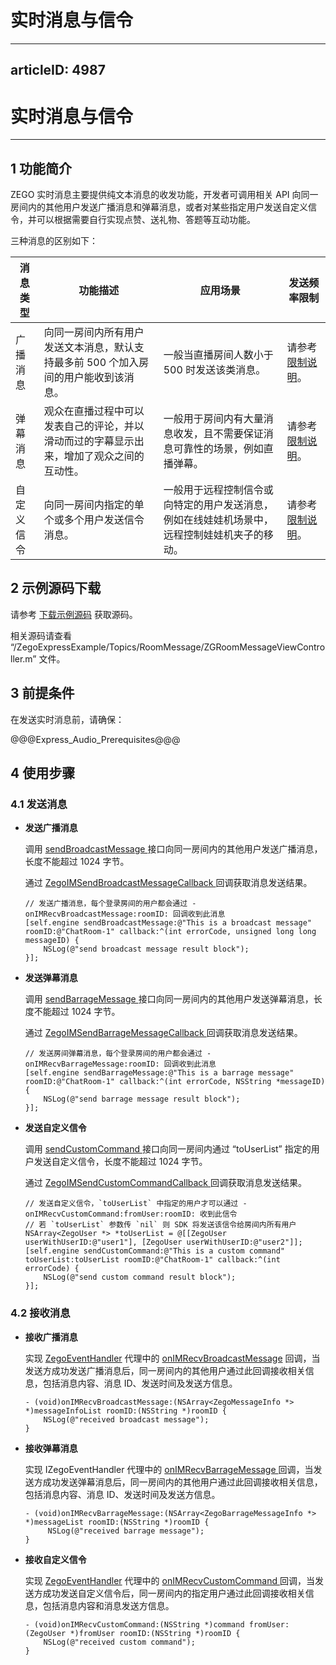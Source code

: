# 实时消息与信令
---
articleID: 4987
---
# 实时消息与信令
- - -

## 1 功能简介

ZEGO 实时消息主要提供纯文本消息的收发功能，开发者可调用相关 API 向同一房间内的其他用户发送广播消息和弹幕消息，或者对某些指定用户发送自定义信令，并可以根据需要自行实现点赞、送礼物、答题等互动功能。

三种消息的区别如下：

| 消息类型 | 功能描述 | 应用场景 | 发送频率限制 |
|-------|--------|--------|--------|
| 广播消息 | 向同一房间内所有用户发送文本消息，默认支持最多前 500 个加入房间的用户能收到该消息。 | 一般当直播房间人数小于 500 时发送该类消息。 | 请参考 [限制说明](#7580)。 |
| 弹幕消息 | 观众在直播过程中可以发表自己的评论，并以滑动而过的字幕显示出来，增加了观众之间的互动性。 | 一般用于房间内有大量消息收发，且不需要保证消息可靠性的场景，例如直播弹幕。 | 请参考 [限制说明](#7580)。|
| 自定义信令 | 向同一房间内指定的单个或多个用户发送信令消息。 | 一般用于远程控制信令或向特定的用户发送消息，例如在线娃娃机场景中，远程控制娃娃机夹子的移动。 | 请参考 [限制说明](#7580)。 |



## 2 示例源码下载

请参考 [下载示例源码](#3126) 获取源码。

相关源码请查看 “/ZegoExpressExample/Topics/RoomMessage/ZGRoomMessageViewController.m” 文件。

## 3 前提条件

在发送实时消息前，请确保：

@@@Express_Audio_Prerequisites@@@

## 4 使用步骤

### 4.1 发送消息

- **发送广播消息**

  调用 [sendBroadcastMessage ](/zh/api?doc=Express_Video_SDK_API~ObjectiveC_ios~class~zego-express-engine#send-broadcast-message-room-id-callback) 接口向同一房间内的其他用户发送广播消息，长度不能超过 1024 字节。

  通过 [ZegoIMSendBroadcastMessageCallback ](@ZegoIMSendBroadcastMessageCallback) 回调获取消息发送结果。

  ```objc
  // 发送广播消息，每个登录房间的用户都会通过 -onIMRecvBroadcastMessage:roomID: 回调收到此消息
  [self.engine sendBroadcastMessage:@"This is a broadcast message" roomID:@"ChatRoom-1" callback:^(int errorCode, unsigned long long messageID) {
      NSLog(@"send broadcast message result block");
  }];
  ```


- **发送弹幕消息**

  调用 [sendBarrageMessage ](/zh/api?doc=Express_Video_SDK_API~ObjectiveC_ios~class~zego-express-engine#send-barrage-message-room-id-callback) 接口向同一房间内的其他用户发送弹幕消息，长度不能超过 1024 字节。

  通过 [ZegoIMSendBarrageMessageCallback ](@ZegoIMSendBarrageMessageCallback) 回调获取消息发送结果。

  ```objc
  // 发送房间弹幕消息，每个登录房间的用户都会通过 -onIMRecvBarrageMessage:roomID: 回调收到此消息
  [self.engine sendBarrageMessage:@"This is a barrage message" roomID:@"ChatRoom-1" callback:^(int errorCode, NSString *messageID) {
      NSLog(@"send barrage message result block");
  }];
  ```


- **发送自定义信令**

  调用 [sendCustomCommand ](/zh/api?doc=Express_Video_SDK_API~ObjectiveC_ios~class~zego-express-engine#send-custom-command-to-user-list-room-id-callback) 接口向同一房间内通过 “toUserList” 指定的用户发送自定义信令，长度不能超过 1024 字节。

  通过 [ZegoIMSendCustomCommandCallback ](@ZegoIMSendCustomCommandCallback) 回调获取消息发送结果。

  ```objc
  // 发送自定义信令，`toUserList` 中指定的用户才可以通过 -onIMRecvCustomCommand:fromUser:roomID: 收到此信令
  // 若 `toUserList` 参数传 `nil` 则 SDK 将发送该信令给房间内所有用户
  NSArray<ZegoUser *> *toUserList = @[[ZegoUser userWithUserID:@"user1"], [ZegoUser userWithUserID:@"user2"]];
  [self.engine sendCustomCommand:@"This is a custom command" toUserList:toUserList roomID:@"ChatRoom-1" callback:^(int errorCode) {
      NSLog(@"send custom command result block");
  }];
  ```

### 4.2 接收消息

- **接收广播消息**

  实现 [ZegoEventHandler](@-ZegoEventHandler) 代理中的 [onIMRecvBroadcastMessage](@onIMRecvBroadcastMessage) 回调，当发送方成功发送广播消息后，同一房间内的其他用户通过此回调接收相关信息，包括消息内容、消息 ID、发送时间及发送方信息。

  ```objc
  - (void)onIMRecvBroadcastMessage:(NSArray<ZegoMessageInfo *> *)messageInfoList roomID:(NSString *)roomID {
      NSLog(@"received broadcast message");
  }
  ```

- **接收弹幕消息**

  实现 IZegoEventHandler 代理中的 [onIMRecvBarrageMessage ](/zh/api?doc=Express_Video_SDK_API~ObjectiveC_ios~protocol~zego-event-handler#on-im-recv-barrage-message-room-id) 回调，当发送方成功发送弹幕消息后，同一房间内的其他用户通过此回调接收相关信息，包括消息内容、消息 ID、发送时间及发送方信息。

  ```objc
  - (void)onIMRecvBarrageMessage:(NSArray<ZegoBarrageMessageInfo *> *)messageList roomID:(NSString *)roomID {
       NSLog(@"received barrage message");
  }
  ```
 
- **接收自定义信令**

  实现 [ZegoEventHandler](@-ZegoEventHandler) 代理中的 [onIMRecvCustomCommand ](/zh/api?doc=Express_Video_SDK_API~ObjectiveC_ios~protocol~zego-event-handler#on-im-recv-custom-command-from-user-room-id) 回调，当发送方成功发送自定义信令后，同一房间内的指定用户通过此回调接收相关信息，包括消息内容和消息发送方信息。

  ```objc
  - (void)onIMRecvCustomCommand:(NSString *)command fromUser:(ZegoUser *)fromUser roomID:(NSString *)roomID {
      NSLog(@"received custom command");
  }
  ```
